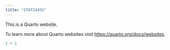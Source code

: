 ```yaml
---
title: "STAT244SC"
---
```


This is a Quarto website.

To learn more about Quarto websites visit <https://quarto.org/docs/websites>.

```r
1 + 1
```
